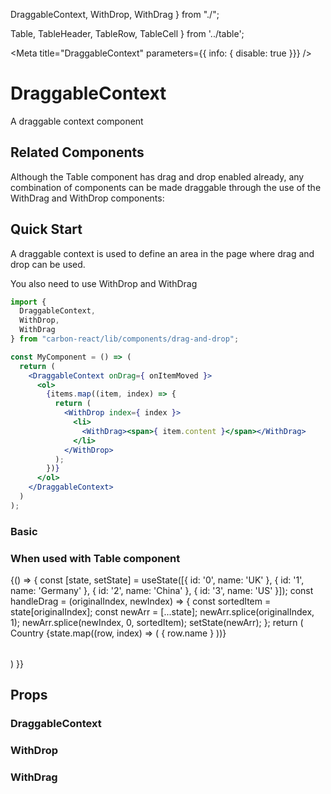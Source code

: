   DraggableContext,
  WithDrop,
  WithDrag
} from "./";

  Table,
  TableHeader,
  TableRow,
  TableCell
} from '../table';

<Meta
  title="DraggableContext"
  parameters={{ info: { disable: true }}}
/>

# DraggableContext
A draggable context component

## Related Components
Although the Table component has drag and drop enabled already, any combination of components can be made draggable through the use of the WithDrag and WithDrop components:

## Quick Start

A draggable context is used to define an area in the page where drag and drop can be used.

You also need to use WithDrop and WithDrag

```jsx
import {
  DraggableContext,
  WithDrop,
  WithDrag
} from "carbon-react/lib/components/drag-and-drop";

const MyComponent = () => (
  return (
    <DraggableContext onDrag={ onItemMoved }>
      <ol>
        {items.map((item, index) => {
          return (
            <WithDrop index={ index }>
              <li>
                <WithDrag><span>{ item.content }</span></WithDrag>
              </li>
            </WithDrop>
          );
        })}
      </ol>
    </DraggableContext>
  )
);
```

### Basic 
<Preview>
  <Story name="Basic" id="draggablecontext-test--custom"/>
</Preview>

### When used with Table component

<Preview>
  <Story name="With table">
    {() => {
      const [state, setState] = useState([{
        id: '0',
        name: 'UK'
      }, {
        id: '1',
        name: 'Germany'
      }, {
        id: '2',
        name: 'China'
      }, {
        id: '3',
        name: 'US'
      }]);
      const handleDrag = (originalIndex, newIndex) => {
        const sortedItem = state[originalIndex];
        const newArr = [...state];
        newArr.splice(originalIndex, 1);
        newArr.splice(newIndex, 0, sortedItem);
        setState(newArr);
      };
      return (
        <DraggableContext
          onDrag={ handleDrag }
        >
          <div>
            <Table tbody={ false }>
              <thead>
                <TableRow as='header'>
                  <TableHeader />
                  <TableHeader>Country</TableHeader>
                </TableRow>
              </thead>
              <tbody>
                {state.map((row, index) => (
                  <TableRow
                    key={ row.id }
                    uniqueID={ row.id }
                    index={ index }
                  >
                    <TableCell>{ row.name }</TableCell>
                  </TableRow>
                ))}
              </tbody>
            </Table>
          </div>
        </DraggableContext>
      )
  }}
  </Story>
</Preview>

## Props

### DraggableContext
<Props of={DraggableContext} />

### WithDrop
<Props of={WithDrop} />

### WithDrag
<Props of={WithDrag} />